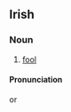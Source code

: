==Irish==
===Noun===
#[[fool]]
====Pronunciation====
{{IPA|[&#712;am&#601;d&#653;&#720;n]}} or {{IPA|[am&#601;&#712;d&#653;&#720;n]}}